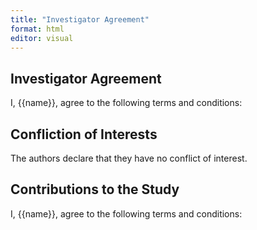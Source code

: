 ```yaml
---
title: "Investigator Agreement"
format: html
editor: visual
---
```


## Investigator Agreement

I, {{name}}, agree to the following terms and conditions:

## Confliction of Interests

The authors declare that they have no conflict of interest.

## Contributions to the Study

I, {{name}}, agree to the following terms and conditions:
